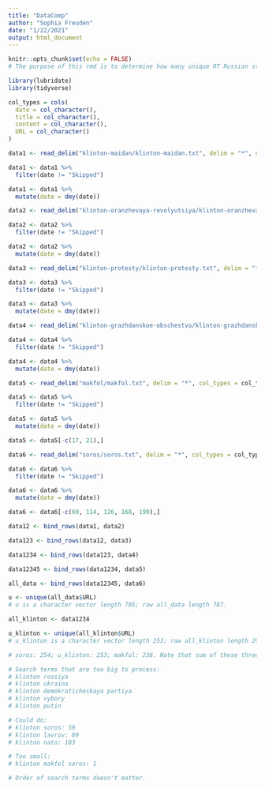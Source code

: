 ```yaml
---
title: "DataComp"
author: "Sophia Freuden"
date: "1/22/2021"
output: html_document
---
```


```r
knitr::opts_chunk$set(echo = FALSE)
# The purpose of this rmd is to determine how many unique RT Russian stories I scraped.
```

```r
library(lubridate)
library(tidyverse)
```

```r
col_types = cols(
  date = col_character(),
  title = col_character(),
  content = col_character(),
  URL = col_character()
)
```

```r
data1 <- read_delim("klinton-maidan/klinton-maidan.txt", delim = "*", col_types = col_types)

data1 <- data1 %>% 
  filter(date != "Skipped")

data1 <- data1 %>%
  mutate(date = dmy(date))
```

```r
data2 <- read_delim("klinton-oranzhevaya-revolyutsiya/klinton-oranzhevaya-revolyutsiya.txt", delim = "*", col_types = col_types)

data2 <- data2 %>% 
  filter(date != "Skipped")

data2 <- data2 %>%
  mutate(date = dmy(date))
```

```r
data3 <- read_delim("klinton-protesty/klinton-protesty.txt", delim = "*", col_types = col_types)

data3 <- data3 %>% 
  filter(date != "Skipped")

data3 <- data3 %>%
  mutate(date = dmy(date))
```

```r
data4 <- read_delim("klinton-grazhdanskoe-obschestvo/klinton-grazhdanskoe-obschestvo.txt", delim = "*", col_types = col_types)

data4 <- data4 %>% 
  filter(date != "Skipped")

data4 <- data4 %>%
  mutate(date = dmy(date))
```

```r
data5 <- read_delim("makfol/makfol.txt", delim = "*", col_types = col_types)

data5 <- data5 %>% 
  filter(date != "Skipped")

data5 <- data5 %>%
  mutate(date = dmy(date))

data5 <- data5[-c(17, 21),]
```

```r
data6 <- read_delim("soros/soros.txt", delim = "*", col_types = col_types)

data6 <- data6 %>% 
  filter(date != "Skipped")

data6 <- data6 %>%
  mutate(date = dmy(date))

data6 <- data6[-c(69, 114, 126, 168, 199),]
```

```r
data12 <- bind_rows(data1, data2)
```

```r
data123 <- bind_rows(data12, data3)
```

```r
data1234 <- bind_rows(data123, data4)
```

```r
data12345 <- bind_rows(data1234, data5)
```

```r
all_data <- bind_rows(data12345, data6)
```

```r
u <- unique(all_data$URL)
# u is a character vector length 705; raw all_data length 787.
```

```r
all_klinton <- data1234
```

```r
u_klinton <- unique(all_klinton$URL)
# u_klinton is a character vector length 253; raw all_klinton length 295.
```

```r
# soros: 254; u_klinton: 253; makfol: 238. Note that sum of these three != u as there is some overlap between the three of them (but not within the three of them).
```

```r
# Search terms that are too big to process:
# klinton rossiya
# klinton ukraina
# klinton demokraticheskaya partiya
# klinton vybory
# klinton putin

# Could do:
# klinton soros: 59
# klinton lavrov: 89
# klinton nato: 183

# Too small:
# klinton makfol soros: 1

# Order of search terms doesn't matter.
```



